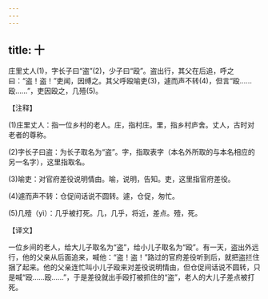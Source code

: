 ```yaml
---
---
---
```

title: 十
---



庄里丈人(1)，字长子曰“盗”(2)，少子曰“殴”。盗出行，其父在后追，呼之曰：“盗！盗！”吏闻，因缚之。其父呼殴喻吏(3)，遽而声不转(4)，但言“殴……殴……”，吏因殴之，几殪(5)。

【注释】

(1)庄里丈人：指一位乡村的老人。庄，指村庄。里，指乡村庐舍。丈人，古时对老者的尊称。

(2)字长子曰盗：为长子取名为“盗”。字，指取表字（本名外所取的与本名相应的另一名字），这里指取名。

(3)喻吏：对官府差役说明情由。喻，说明，告知。吏，这里指官府差役。

(4)遽而声不转：仓促间话说不圆转。遽，仓促，匆忙。

(5)几殪（yì）：几乎被打死。几，几乎，将近，差点。殪，死。

【译文】

一位乡间的老人，给大儿子取名为“盗”，给小儿子取名为“殴”。有一天，盗出外远行，他的父亲从后面追来，喊他：“盗！盗！”路过的官府差役听到后，就把盗拦住捆了起来。他的父亲连忙叫小儿子殴来对差役说明情由，但仓促间话说不圆转，只是喊“殴……殴……”，于是差役就出手殴打被抓住的“盗”，老人的大儿子差点被打死。